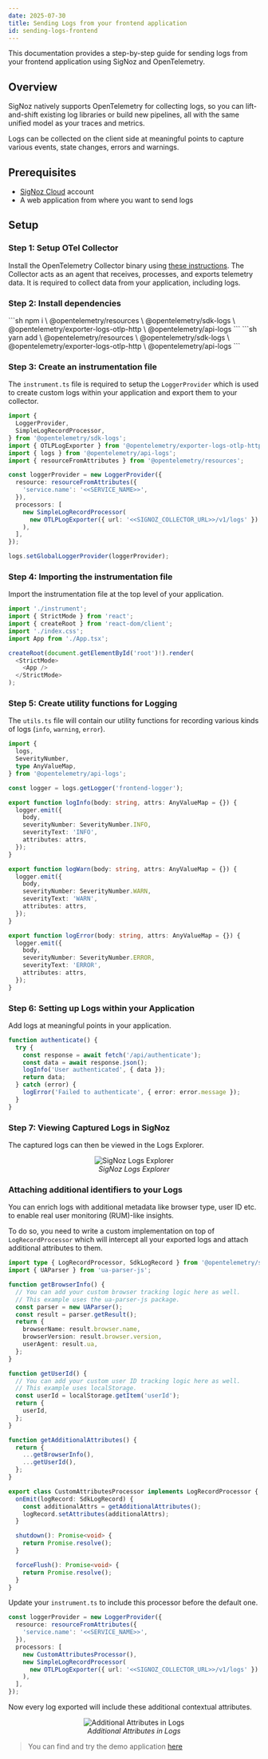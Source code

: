 ```yaml
---
date: 2025-07-30
title: Sending Logs from your frontend application
id: sending-logs-frontend
---
```


This documentation provides a step-by-step guide for sending logs from your frontend application using SigNoz and OpenTelemetry.

## Overview

SigNoz natively supports OpenTelemetry for collecting logs, so you can lift-and-shift existing log libraries or build new pipelines, all with the same unified model as your traces and metrics.

Logs can be collected on the client side at meaningful points to capture various events, state changes, errors and warnings.

## Prerequisites

- [SigNoz Cloud](https://signoz.io/teams/) account
- A web application from where you want to send logs

## Setup

### Step 1: Setup OTel Collector

Install the OpenTelemetry Collector binary using [these instructions](https://signoz.io/docs/tutorial/opentelemetry-binary-usage-in-virtual-machine/). The Collector acts as an agent that receives, processes, and exports telemetry data. It is required to collect data from your application, including logs.

### Step 2: Install dependencies

<Tabs groupId="logs-dependencies">
  <TabItem value="npm" label="Npm">
    ```sh
    npm i \
      @opentelemetry/resources \
      @opentelemetry/sdk-logs \
      @opentelemetry/exporter-logs-otlp-http \
      @opentelemetry/api-logs
    ```
  </TabItem>
  <TabItem value="yarn" label="Yarn" default>
    ```sh
    yarn add \
      @opentelemetry/resources \
      @opentelemetry/sdk-logs \
      @opentelemetry/exporter-logs-otlp-http \
      @opentelemetry/api-logs
    ```
  </TabItem>
</Tabs>

### Step 3: Create an instrumentation file

The `instrument.ts` file is required to setup the `LoggerProvider` which is used to create custom logs within your application and export them to your collector.

```ts
import {
  LoggerProvider,
  SimpleLogRecordProcessor,
} from '@opentelemetry/sdk-logs';
import { OTLPLogExporter } from '@opentelemetry/exporter-logs-otlp-http';
import { logs } from '@opentelemetry/api-logs';
import { resourceFromAttributes } from '@opentelemetry/resources';

const loggerProvider = new LoggerProvider({
  resource: resourceFromAttributes({
    'service.name': '<<SERVICE_NAME>>',
  }),
  processors: [
    new SimpleLogRecordProcessor(
      new OTLPLogExporter({ url: '<<SIGNOZ_COLLECTOR_URL>>/v1/logs' })
    ),
  ],
});

logs.setGlobalLoggerProvider(loggerProvider);
```

### Step 4: Importing the instrumentation file

Import the instrumentation file at the top level of your application.

```ts
import './instrument';
import { StrictMode } from 'react';
import { createRoot } from 'react-dom/client';
import './index.css';
import App from './App.tsx';

createRoot(document.getElementById('root')!).render(
  <StrictMode>
    <App />
  </StrictMode>
);
```

### Step 5: Create utility functions for Logging

The `utils.ts` file will contain our utility functions for recording various kinds of logs (`info`, `warning`, `error`).

```ts
import {
  logs,
  SeverityNumber,
  type AnyValueMap,
} from '@opentelemetry/api-logs';

const logger = logs.getLogger('frontend-logger');

export function logInfo(body: string, attrs: AnyValueMap = {}) {
  logger.emit({
    body,
    severityNumber: SeverityNumber.INFO,
    severityText: 'INFO',
    attributes: attrs,
  });
}

export function logWarn(body: string, attrs: AnyValueMap = {}) {
  logger.emit({
    body,
    severityNumber: SeverityNumber.WARN,
    severityText: 'WARN',
    attributes: attrs,
  });
}

export function logError(body: string, attrs: AnyValueMap = {}) {
  logger.emit({
    body,
    severityNumber: SeverityNumber.ERROR,
    severityText: 'ERROR',
    attributes: attrs,
  });
}
```

### Step 6: Setting up Logs within your Application

Add logs at meaningful points in your application.

```ts
function authenticate() {
  try {
    const response = await fetch('/api/authenticate');
    const data = await response.json();
    logInfo('User authenticated', { data });
    return data;
  } catch (error) {
    logError('Failed to authenticate', { error: error.message });
  }
}
```

### Step 7: Viewing Captured Logs in SigNoz

The captured logs can then be viewed in the Logs Explorer.

<figure data-zoomable align="center">
  <img
    className="box-shadowed-image"
    src="/img/guides/2025/frontend-monitoring/sending-logs/1.webp"
    alt="SigNoz Logs Explorer"
  />
  <figcaption>
    <i>SigNoz Logs Explorer</i>
  </figcaption>
</figure>

### Attaching additional identifiers to your Logs

You can enrich logs with additional metadata like browser type, user ID etc. to enable real user monitoring (RUM)-like insights.

To do so, you need to write a custom implementation on top of `LogRecordProcessor` which will intercept all your exported logs and attach additional attributes to them.

```ts
import type { LogRecordProcessor, SdkLogRecord } from '@opentelemetry/sdk-logs';
import { UAParser } from 'ua-parser-js';

function getBrowserInfo() {
  // You can add your custom browser tracking logic here as well.
  // This example uses the ua-parser-js package.
  const parser = new UAParser();
  const result = parser.getResult();
  return {
    browserName: result.browser.name,
    browserVersion: result.browser.version,
    userAgent: result.ua,
  };
}

function getUserId() {
  // You can add your custom user ID tracking logic here as well.
  // This example uses localStorage.
  const userId = localStorage.getItem('userId');
  return {
    userId,
  };
}

function getAdditionalAttributes() {
  return {
    ...getBrowserInfo(),
    ...getUserId(),
  };
}

export class CustomAttributesProcessor implements LogRecordProcessor {
  onEmit(logRecord: SdkLogRecord) {
    const additionalAttrs = getAdditionalAttributes();
    logRecord.setAttributes(additionalAttrs);
  }

  shutdown(): Promise<void> {
    return Promise.resolve();
  }

  forceFlush(): Promise<void> {
    return Promise.resolve();
  }
}
```

Update your `instrument.ts` to include this processor before the default one.

```ts
const loggerProvider = new LoggerProvider({
  resource: resourceFromAttributes({
    'service.name': '<<SERVICE_NAME>>',
  }),
  processors: [
    new CustomAttributesProcessor(),
    new SimpleLogRecordProcessor(
      new OTLPLogExporter({ url: '<<SIGNOZ_COLLECTOR_URL>>/v1/logs' })
    ),
  ],
});
```

Now every log exported will include these additional contextual attributes.

<figure data-zoomable align="center">
  <img
    className="box-shadowed-image"
    src="/img/guides/2025/frontend-monitoring/sending-logs/2.webp"
    alt="Additional Attributes in Logs"
  />
  <figcaption>
    <i>Additional Attributes in Logs</i>
  </figcaption>
</figure>

> You can find and try the demo application [here](https://github.com/SigNoz/frontend-monitoring-examples/tree/main/sending-logs)